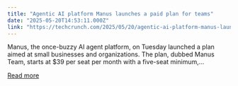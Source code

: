 ```yaml
---
title: "Agentic AI platform Manus launches a paid plan for teams"
date: "2025-05-20T14:53:11.000Z"
link: "https://techcrunch.com/2025/05/20/agentic-ai-platform-manus-launches-a-paid-plan-for-teams/"
---
```


Manus, the once-buzzy AI agent platform, on Tuesday launched a plan aimed at small businesses and organizations. The plan, dubbed Manus Team, starts at $39 per seat per month with a five-seat minimum,...

[Read more](https://techcrunch.com/2025/05/20/agentic-ai-platform-manus-launches-a-paid-plan-for-teams/)
